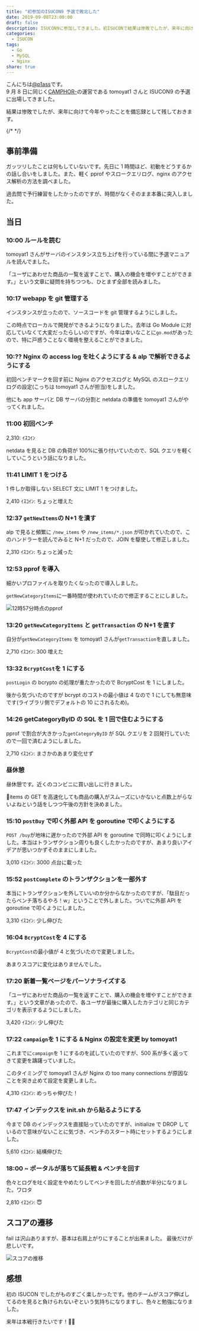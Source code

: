 ```yaml
---
title: "初参加のISUCON9 予選で敗北した"
date: 2019-09-08T23:00:00
draft: false
description: ISUCON9に参加してきました。初ISUCONで結果は惨敗でしたが、来年に向けて今年やったことを備忘録として残しておきます。
categories:
  - ISUCON
tags:
  - Go
  - MySQL
  - Nginx
share: true
---
```


こんにちは[@p1ass](https://twitter.com/p1ass)です。  
9 月 8 日に同じく[CAMPHOR-](https://camph.net)の運営である tomoyat1 さんと ISUCON9 の予選に出場してきました。

結果は惨敗でしたが、来年に向けて今年やったことを備忘録として残しておきます。

{/* <!--more--> */}

## 事前準備

ガッツリしたことは何もしていないです。先日に 1 時間ほど、初動をどうするかの話し合いをしました。また、軽く pprof やスロークエリログ、nginx のアクセス解析の方法を調べました。

過去問で予行練習をしたかったのですが、時間がなくそのまま本番に突入しました。

## 当日

### 10:00 ルールを読む

tomoyat1 さんがサーバのインスタンス立ち上げを行っている間に予選マニュアルを読んでました。

「ユーザにあわせた商品の一覧を返すことで、購入の機会を増やすことができます。」という文章に疑問を持ちつつも、ひとまず全部を読みました。

### 10:17 webapp を git 管理する

インスタンスが立ったので、ソースコードを git 管理するようにしました。

この時点でローカルで開発ができるようになりました。去年は Go Module に対応していなくて大変だったらしいのですが、今年は幸いなことに`go.mod`があったので、特に戸惑うことなく環境を整えることができました。

### 10:?? Nginx の access log を吐くようにする & alp で解析できるようにする

初回ベンチマークを回す前に Nginx のアクセスログと MySQL のスロークエリログの設定(こっちは tomoyat1 さんが担当)をしました。

他にも app サーバと DB サーバの分割と netdata の準備を tomoyat1 さんがやってくれました。

### 11:00 初回ベンチ

2,310: ｲｽｺｲﾝ

netdata を見ると DB の負荷が 100%に張り付いていたので、SQL クエリを軽くしていこうという話になりました。

### 11:41 LIMIT 1 をつける

1 件しか取得しない SELECT 文に LIMIT 1 をつけました。

2,410 ｲｽｺｲﾝ: ちょっと増えた

### 12:37 `getNewItems`の N+1 を潰す

alp で見ると頻繁に `/new_items` や `/new_items/*.json` が叩かれていたので、このハンドラーを読んでみると N+1 だったので、JOIN を駆使して修正しました。

2,310 ｲｽｺｲﾝ: ちょっと減った

### 12:53 pprof を導入

細かいプロファイルを取りたくなったので導入しました。

`getNewCategoryItems`に一番時間が使われていたので修正することにしました。

![12時57分時点のpprof](pprof-12-57.png)

### 13:20 `getNewCategoryItems` と `getTransaction` の N+1 を直す

自分が`getNewCategoryItems` を tomoyat1 さんが`getTransaction`を直しました。

2,710 ｲｽｺｲﾝ: 300 増えた

### 13:32 `BcryptCost`を 1 にする

`postLogin` の bcrypto の処理が重たかったので BcryptCost を 1 にしました。

後から気づいたのですが bcrypt のコストの最小値は 4 なので 1 にしても無意味です(ライブラリ側でデフォルトの 10 にされるため)。

### 14:26 getCategoryByID の SQL を 1 回で住むようにする

pprof で割合が大きかった`getCategoryByID` が SQL クエリを 2 回発行していたので一回で済むようにしました。

2,710 ｲｽｺｲﾝ: まさかのあまり変化せず

### 昼休憩

昼休憩です。近くのコンビニに買い出しに行きました。

items の GET を高速化しても商品の購入がスムーズにいかないと点数上がらないよねという話をしつつ午後の方針を決めました。

### 15:10 `postBuy` で叩く外部 API を goroutine で叩くようにする

`POST /buy`が地味に遅かったので外部 API を goroutine で同時に叩くようにしました。本当はトランザクション周りも良くしたかったのですが、あまり良いアイデアが思いつかずそのままにしました。

3,010 ｲｽｺｲﾝ: 3000 点台に載った

### 15:52 `postComplete` のトランザクションを一部外す

本当にトランザクションを外していいのか分からなかったのですが、「駄目だったらベンチ落ちるやろ！w」ということで外しました。ついでに外部 API を goroutine で叩くようにしました。

3,310 ｲｽｺｲﾝ: 少し伸びた

### 16:04 `BcryptCost`を 4 にする

`BcryptCost`の最小値が 4 と気づいたので変更しました。

あまりスコアに変化はありませんでした。

### 17:20 新着一覧ページをパーソナライズする

「ユーザにあわせた商品の一覧を返すことで、購入の機会を増やすことができます。」という文章があったので、各ユーザが最後に購入したカテゴリと同じカテゴリを表示するようにしました。

3,420 ｲｽｺｲﾝ: 少し伸びた

### 17:22 `campaign`を 1 にする & Nginx の設定を変更 by tomoyat1

これまでに`campaign`を 1 にするのを試していたのですが、500 系が多く返ってきて変更を躊躇っていました。

このタイミングで tomoyat1 さんが Nginx の too many connections が原因なことを突き止めて設定を変更しました。

4,310 ｲｽｺｲﾝ: めっちゃ伸びた！

### 17:47 インデックスを init.sh から貼るようにする

今まで DB のインデックスを直接貼っていたのですが、initialize で DROP しているので意味がないことに気づき、ベンチのスタート時にセットするようにしました。

5,610 ｲｽｺｲﾝ: 結構伸びた

### 18:00 ~ ポータルが落ちて延長戦 & ベンチを回す

色々とログを吐く設定をやめたりしてベンチを回したが点数が半分になりました。ワロタ

2,810 ｲｽｺｲﾝ: 😇

## スコアの遷移

fail は沢山ありますが、基本は右肩上がりにすることが出来ました。
最後だけが悲しいです。

![スコアの推移](result.png)

## 感想

初の ISUCON でしたがものすごく楽しかったです。他のチームがスコア伸ばしてるのを見ると負けられないぞという気持ちになりますし、色々と勉強になりました。

来年は本戦行きたいです！💪💪
